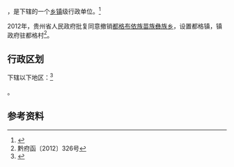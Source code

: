 {{中国乡级行政区|52/02/21/216/000}}

'''{{PAGENAMEBASE}}'''，是{{PRC admin/fullname|52/02/21/216/000|3}}下辖的一个[[乡镇|乡镇]]级行政单位。<ref>{{PRC admin/ref sgc|{{PRC admin/parent|52/02/21/216/000}}}}</ref>

2012年，贵州省人民政府批复同意撤销[[都格布依族苗族彝族乡|都格布依族苗族彝族乡]]，设置都格镇，镇政府驻都格村<ref>黔府函〔2012〕326号</ref>。

== 行政区划 ==

{{PAGENAMEBASE}}下辖以下地区：<ref>{{PRC admin/ref sgc|52/02/21/216/000}}</ref>

{{PRC admin/children|52/02/21/216/000}}。

== 参考资料 ==

{{reflist}}

{{行政区划小作品}}
{{PRC admin/navcat|52/02/21/216/000}}